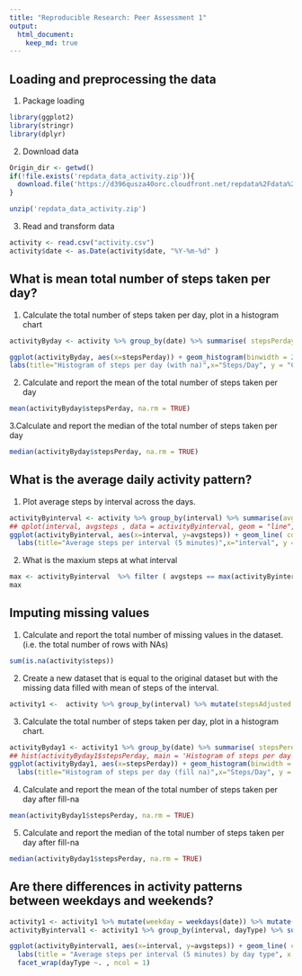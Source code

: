 ```yaml
---
title: "Reproducible Research: Peer Assessment 1"
output: 
  html_document:
    keep_md: true
---
```



## Loading and preprocessing the data
1. Package loading
```r
library(ggplot2)
library(stringr)
library(dplyr)
```
2. Download data
```r
Origin_dir <- getwd()
if(!file.exists('repdata_data_activity.zip')){
  download.file('https://d396qusza40orc.cloudfront.net/repdata%2Fdata%2Factivity.zip', 'repdata_data_activity.zip')
}

unzip('repdata_data_activity.zip')
```
3. Read and transform data
```r
activity <- read.csv("activity.csv")
activity$date <- as.Date(activity$date, "%Y-%m-%d" )
```
## What is mean total number of steps taken per day?
1. Calculate the total number of steps taken per day, plot in a histogram chart
```r
activityByday <- activity %>% group_by(date) %>% summarise( stepsPerday = sum(steps, na.rm = TRUE))

ggplot(activityByday, aes(x=stepsPerday)) + geom_histogram(binwidth = 2000, color = "white", fill = "grey")+
labs(title="Histogram of steps per day (with na)",x="Steps/Day", y = "Counts") 

```  
  
2. Calculate and report the mean of the total number of steps taken per day
```r
mean(activityByday$stepsPerday, na.rm = TRUE)
```  
3.Calculate and report the median of the total number of steps taken per day
```r
median(activityByday$stepsPerday, na.rm = TRUE)
```  

## What is the average daily activity pattern?
1. Plot average steps by interval across the days.
```r
activityByinterval <- activity %>% group_by(interval) %>% summarise(avgsteps = mean(steps, na.rm = TRUE))
## qplot(interval, avgsteps , data = activityByinterval, geom = "line", main = 'Average steps per interval', ylab = 'Average Steps')
ggplot(activityByinterval, aes(x=interval, y=avgsteps)) + geom_line( color = "orange", size =1.2 )+
  labs(title="Average steps per interval (5 minutes)",x="interval", y = "Steps")
```

2. What is the maxium steps at what interval
```r
max <- activityByinterval  %>% filter ( avgsteps == max(activityByinterval$avgsteps))
max
```

## Imputing missing values
1. Calculate and report the total number of missing values in the dataset. (i.e. the total number of rows with NAs)
```r
sum(is.na(activity$steps))
```
2. Create a new dataset that is equal to the original dataset but with the missing data filled with mean of steps of the interval.
```r
activity1 <-  activity %>% group_by(interval) %>% mutate(stepsAdjusted = ifelse(is.na(steps), mean(steps, na.rm = TRUE), steps))
```
3. Calculate the total number of steps taken per day, plot in a histogram chart.
```r
activityByday1 <- activity1 %>% group_by(date) %>% summarise( stepsPerday = sum(stepsAdjusted, na.rm = TRUE))
## hist(activityByday1$stepsPerday, main = 'Histogram of steps per day (with fills)', xlab = 'steps') 
ggplot(activityByday1, aes(x=stepsPerday)) + geom_histogram(binwidth = 2000, color = "white", fill = "lightblue")+
  labs(title="Histogram of steps per day (fill na)",x="Steps/Day", y = "Counts")

```

4. Calculate and report the mean of the total number of steps taken per day after fill-na
```r
mean(activityByday1$stepsPerday, na.rm = TRUE)
```
5. Calculate and report the median of the total number of steps taken per day after fill-na
```r
median(activityByday1$stepsPerday, na.rm = TRUE)
```

## Are there differences in activity patterns between weekdays and weekends?

```r
activity1 <- activity1 %>% mutate(weekday = weekdays(date)) %>% mutate( dayType = ifelse( weekday == 'Sunday' | weekday == 'Saturday', 'Weekend', 'weekday'))
activityByinterval1 <- activity1 %>% group_by(interval, dayType) %>% summarise(avgsteps = mean(steps, na.rm = TRUE))

ggplot(activityByinterval1, aes(x=interval, y=avgsteps)) + geom_line( color = "blue", size =0.5 )+
  labs(title = "Average steps per interval (5 minutes) by day type", x = "interval", y = "Steps")+
  facet_wrap(dayType ~. , ncol = 1)
````


